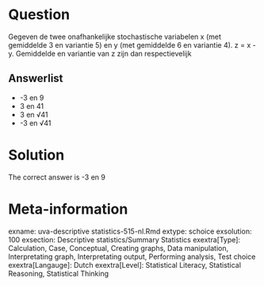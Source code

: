 Question
========

Gegeven de twee onafhankelijke stochastische variabelen x (met gemiddelde 3 en variantie 5) en y (met gemiddelde 6 en variantie 4). z = x - y. Gemiddelde en variantie van z zijn dan respectievelijk 

Answerlist
----------
* -3 en 9
* 3 en 41
* 3 en &#8730;41
* -3 en &#8730;41

Solution
========

The correct answer is  -3 en 9 

Meta-information
================
exname: uva-descriptive statistics-515-nl.Rmd 
extype: schoice 
exsolution: 100 
exsection: Descriptive statistics/Summary Statistics
exextra[Type]: Calculation, Case, Conceptual, Creating graphs, Data manipulation, Interpretating graph, Interpretating output, Performing analysis, Test choice 
exextra[Langauge]: Dutch 
exextra[Level]: Statistical Literacy, Statistical Reasoning, Statistical Thinking 
